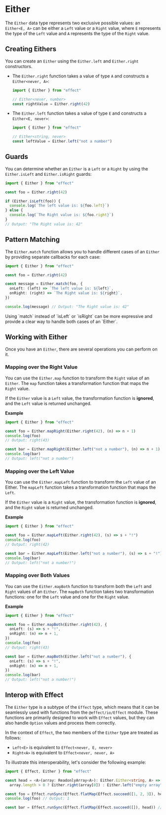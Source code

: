 
# Either

The `Either` data type represents two exclusive possible values: an `Either<E, A>` can be either a `Left` value or a `Right` value, where `E` represents the type of the `Left` value and `A` represents the type of the `Right` value.

## Creating Eithers

You can create an `Either` using the `Either.left` and `Either.right` constructors.

- The `Either.right` function takes a value of type `A` and constructs a `Either<never, A>`:

  ```ts
  import { Either } from "effect"

  // Either<never, number>
  const rightValue = Either.right(42)
  ```

- The `Either.left` function takes a value of type `E` and constructs a `Either<E, never>`:

  ```ts
  import { Either } from "effect"

  // Either<string, never>
  const leftValue = Either.left("not a number")
  ```

## Guards

You can determine whether an `Either` is a `Left` or a `Right` by using the `Either.isLeft` and `Either.isRight` guards:

```ts
import { Either } from "effect"

const foo = Either.right(42)

if (Either.isLeft(foo)) {
  console.log(`The left value is: ${foo.left}`)
} else {
  console.log(`The Right value is: ${foo.right}`)
}
// Output: "The Right value is: 42"
```

## Pattern Matching

The `Either.match` function allows you to handle different cases of an `Either` by providing separate callbacks for each case:

```ts
import { Either } from "effect"

const foo = Either.right(42)

const message = Either.match(foo, {
  onLeft: (left) => `The left value is: ${left}`,
  onRight: (right) => `The Right value is: ${right}`,
})

console.log(message) // Output: "The Right value is: 42"
```

<Idea>
  Using `match` instead of `isLeft` or `isRight` can be more expressive and
  provide a clear way to handle both cases of an `Either`.
</Idea>

## Working with Either

Once you have an `Either`, there are several operations you can perform on it.

### Mapping over the Right Value

You can use the `Either.map` function to transform the `Right` value of an `Either`.
The `map` function takes a transformation function that maps the `Right` value.

If the `Either` value is a `Left` value, the transformation function is **ignored**, and the `Left` value is returned unchanged.

**Example**

```ts
import { Either } from "effect"

const foo = Either.mapRight(Either.right(42), (n) => n + 1)
console.log(foo)
// Output: right(43)

const bar = Either.mapRight(Either.left("not a number"), (n) => n + 1)
console.log(bar)
// Output: left("not a number")
```

### Mapping over the Left Value

You can use the `Either.mapLeft` function to transform the `Left` value of an Either. The `mapLeft` function takes a transformation function that maps the `Left`.

If the `Either` value is a `Right` value, the transformation function is **ignored**, and the `Right` value is returned unchanged.

**Example**

```ts
import { Either } from "effect"

const foo = Either.mapLeft(Either.right(42), (s) => s + "!")
console.log(foo)
// Output: right(42)

const bar = Either.mapLeft(Either.left("not a number"), (s) => s + "!")
console.log(bar)
// Output: left("not a number!")
```

### Mapping over Both Values

You can use the `Either.mapBoth` function to transform both the `Left` and `Right` values of an `Either`. The `mapBoth` function takes two transformation functions: one for the `Left` value and one for the `Right` value.

**Example**

```ts
import { Either } from "effect"

const foo = Either.mapBoth(Either.right(42), {
  onLeft: (s) => s + "!",
  onRight: (n) => n + 1,
})
console.log(foo)
// Output: right(43)

const bar = Either.mapBoth(Either.left("not a number"), {
  onLeft: (s) => s + "!",
  onRight: (n) => n + 1,
})
console.log(bar)
// Output: left("not a number!")
```

## Interop with Effect

The `Either` type is a subtype of the `Effect` type, which means that it can be seamlessly used with functions from the `@effect/io/Effect` module. These functions are primarily designed to work with `Effect` values, but they can also handle `Option` values and process them correctly.

In the context of `Effect`, the two members of the `Either` type are treated as follows:

- `Left<E>` is equivalent to `Effect<never, E, never>`
- `Right<A>` is equivalent to `Effect<never, never, A>`

To illustrate this interoperability, let's consider the following example:

```ts
import { Effect, Either } from "effect"

const head = <A>(array: ReadonlyArray<A>): Either.Either<string, A> =>
  array.length > 0 ? Either.right(array[0]) : Either.left("empty array")

const foo = Effect.runSync(Effect.flatMap(Effect.succeed([1, 2, 3]), head))
console.log(foo) // Output: 1

const bar = Effect.runSync(Effect.flatMap(Effect.succeed([]), head)) // Throws "empty array"
```
